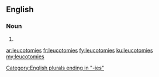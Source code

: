 ==English==

===Noun===
{{head|en}}

# {{plural of|leucotomy}}

[[Category:English plurals ending in "-ies"]]

[[ar:leucotomies]]
[[fr:leucotomies]]
[[fy:leucotomies]]
[[ku:leucotomies]]
[[my:leucotomies]]
